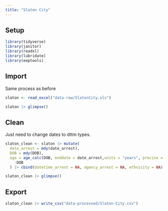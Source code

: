 ```yaml
---
title: "Slaton City"
---
```


## Setup

```r

library(tidyverse)
library(janitor)
library(readxl)
library(lubridate)
library(eeptools)
```

## Import 

Same process as before

```r
slaton <- read_excel("data-raw/SlatonCity.xls")

slaton |> glimpse()
```

## Clean

Just need to change dates to dttm types. 

```r
slaton_clean <- slaton |> mutate(
  date_arrest = mdy(date_arrest),
  DOB = mdy(DOB),
  age = age_calc(DOB, enddate = date_arrest,units = "years", precise = TRUE)) |> select(
    -DOB
  ) |> cbind(datetime_arrest = NA, agency_arrest = NA, ethnicity = NA)

slaton_clean |> glimpse()
```

## Export 

```r
slaton_clean |> write_csv("data-processed/Slaton-City.csv")
```


